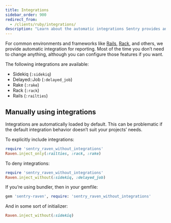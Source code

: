 ```yaml
---
title: Integrations
sidebar_order: 900
redirect_from:
  - /clients/ruby/integrations/
description: "Learn about the automatic integrations Sentry provides and how to configure them."
---
```


For common environments and frameworks like [Rails](/platforms/ruby/guides/rails/), [Rack](/platforms/ruby/guides/rack/), and others, we provide automatic integration for reporting. Most of the time you don’t need to change anything, although you can configure those features if you want.

The following integrations are available:

- Sidekiq (`:sidekiq`)
- Delayed::Job (`:delayed_job`)
- Rake (`:rake`)
- Rack (`:rack`)
- Rails (`:railties`)

## Manually using integrations

Integrations are automatically loaded by default. This can be problematic if the default integration behavior doesn’t suit your projects’ needs.

To explicitly include integrations:

```ruby
require 'sentry_raven_without_integrations'
Raven.inject_only(:railties, :rack, :rake)
```

To deny integrations:

```ruby
require 'sentry_raven_without_integrations'
Raven.inject_without(:sidekiq, :delayed_job)
```

If you’re using bundler, then in your gemfile:

```ruby
gem 'sentry-raven', require: 'sentry_raven_without_integrations'
```

And in some sort of initializer:

```ruby
Raven.inject_without(:sidekiq)
```
